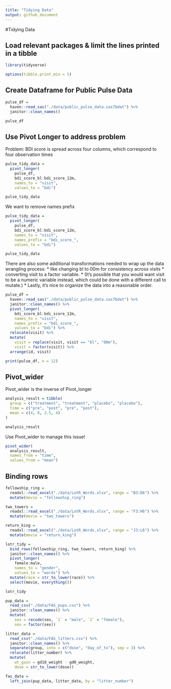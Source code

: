 ```yaml
---
title: "Tidying Data"
output: github_document
---
```


#Tidying Data

## Load relevant packages & limit the lines printed in a tibble 
```r
library(tidyverse)

options(tibble.print_min = 5)
```

## Create Dataframe for Public Pulse Data

```r
pulse_df = 
  haven::read_sas("./data/public_pulse_data.sas7bdat") %>%
  janitor::clean_names()

pulse_df
```

## Use Pivot Longer to address problem
Problem: BDI score is spread across four columns, which correspond to four observation times


```r
pulse_tidy_data = 
  pivot_longer(
    pulse_df, 
    bdi_score_bl:bdi_score_12m,
    names_to = "visit", 
    values_to = "bdi")

pulse_tidy_data
```

We want to remove names prefix
```r
pulse_tidy_data = 
  pivot_longer(
    pulse_df, 
    bdi_score_bl:bdi_score_12m,
    names_to = "visit", 
    names_prefix = "bdi_score_",
    values_to = "bdi")

pulse_tidy_data
```

There are also some additional transformations needed to wrap up the data wrangling process:
* like changing bl to 00m for consistency across visits 
* converting visit to a factor variable. * (It’s possible that you would want visit to be a numeric variable instead, which could be done with a different call to mutate.) 
* Lastly, it’s nice to organize the data into a reasonable order.

```r
pulse_df = 
  haven::read_sas("./data/public_pulse_data.sas7bdat") %>%
  janitor::clean_names() %>%
  pivot_longer(
    bdi_score_bl:bdi_score_12m,
    names_to = "visit", 
    names_prefix = "bdi_score_",
    values_to = "bdi") %>%
  relocate(visit) %>%
  mutate(
    visit = replace(visit, visit == "bl", "00m"),
    visit = factor(visit)) %>%
  arrange(id, visit)

print(pulse_df, n = 12)
```

## Pivot_wider

Pivot_wider is the inverse of Pivot_longer

```r
analysis_result = tibble(
  group = c("treatment", "treatment", "placebo", "placebo"),
  time = c("pre", "post", "pre", "post"),
  mean = c(4, 8, 3.5, 4)
)

analysis_result
```
Use Pivot_wider to manage this issue!
```r
pivot_wider(
  analysis_result, 
  names_from = "time", 
  values_from = "mean")
```

## Binding rows 
```r
fellowship_ring = 
  readxl::read_excel("./data/LotR_Words.xlsx", range = "B3:D6") %>%
  mutate(movie = "fellowship_ring")

two_towers = 
  readxl::read_excel("./data/LotR_Words.xlsx", range = "F3:H6") %>%
  mutate(movie = "two_towers")

return_king = 
  readxl::read_excel("./data/LotR_Words.xlsx", range = "J3:L6") %>%
  mutate(movie = "return_king")
```

```r
lotr_tidy = 
  bind_rows(fellowship_ring, two_towers, return_king) %>%
  janitor::clean_names() %>%
  pivot_longer(
    female:male,
    names_to = "gender", 
    values_to = "words") %>%
  mutate(race = str_to_lower(race)) %>% 
  select(movie, everything()) 

lotr_tidy
```

```r
pup_data = 
  read_csv("./data/FAS_pups.csv") %>%
  janitor::clean_names() %>%
  mutate(
    sex = recode(sex, `1` = "male", `2` = "female"),
    sex = factor(sex)) 
```

```r
litter_data = 
  read_csv("./data/FAS_litters.csv") %>%
  janitor::clean_names() %>%
  separate(group, into = c("dose", "day_of_tx"), sep = 3) %>%
  relocate(litter_number) %>%
  mutate(
    wt_gain = gd18_weight - gd0_weight,
    dose = str_to_lower(dose))

fas_data = 
  left_join(pup_data, litter_data, by = "litter_number")
```













